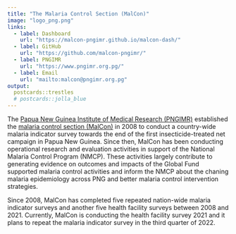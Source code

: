 ```yaml
---
title: "The Malaria Control Section (MalCon)"
image: "logo_png.png"
links:
  - label: Dashboard
    url: "https://malcon-pngimr.github.io/malcon-dash/"
  - label: GitHub
    url: "https://github.com/malcon-pngimr/"
  - label: PNGIMR
    url: "https://www.pngimr.org.pg/"
  - label: Email
    url: "mailto:malcon@pngimr.org.pg"
output:
  postcards::trestles
  # postcards::jolla_blue
---
```



The [Papua New Guinea Institute of Medical Research (PNGIMR)](https://www.pngimr.org.pg/) established the [malaria control section (MalCon)](https://malcon-pngimr.github.io/) in 2008 to conduct a country-wide malaria indicator survey towards the end of the first insecticide-treated net campaign in Papua New Guinea. Since then, MalCon has been conducting operational research and evaluation activities in support of the National Malaria Control Program (NMCP). These activities largely contribute to generating evidence on outcomes and impacts of the Global Fund supported malaria control activities and inform the NMCP about the chaning malaria epidemiology across PNG and better malaria control intervention strategies. 

Since 2008, MalCon has completed five repeated nation-wide malaria indicator surveys and another five health facility surveys between 2008 and 2021. Currently, MalCon is conducting the health facility survey 2021 and it plans to repeat the malaria indicator survey in the third quarter of 2022. 
